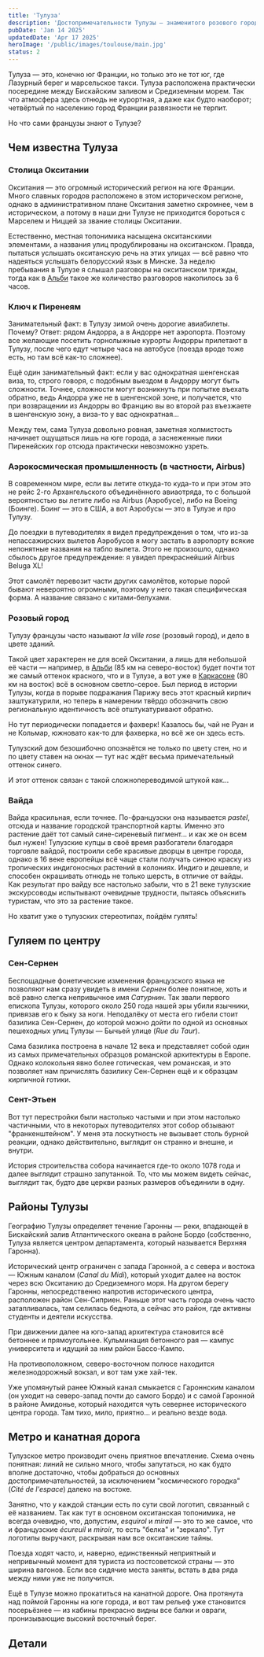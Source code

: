 ```yaml
---
title: 'Тулуза'
description: 'Достопримечательности Тулузы — знаменитого розового города на юге Франции. А также немного истории и стереотипов'
pubDate: 'Jan 14 2025'
updatedDate: 'Apr 17 2025'
heroImage: '/public/images/toulouse/main.jpg'
status: 2
---
```


Тулуза — это, конечно юг Франции, но только это не тот юг, где Лазурный берег и марсельское такси. Тулуза расположена практически посередине между Бискайским заливом и Средиземным морем. Так что атмосфера здесь отнюдь не курортная, а даже как будто наоборот; четвёртый по населению город Франции развязности не терпит.

Но что сами французы знают о Тулузе?

## Чем известна Тулуза

### Столица Окситании

Окситания — это огромный исторический регион на юге Франции. Много славных городов расположено в этом историческом регионе, однако в административном плане Окситания заметно скромнее, чем в историческом, а потому в наши дни Тулузе не приходится бороться с Марселем и Ниццей за звание столицы Окситании.

Естественно, местная топонимика насыщена окситанскими элементами, а названия улиц продублированы на окситанском. Правда, пытаться услышать окситанскую речь на этих улицах — всё равно что надеяться услышать белорусский язык в Минске. За неделю пребывания в Тулузе я слышал разговоры на окситанском трижды, тогда как в [Альби](/blog/albi) такое же количество разговоров накопилось за 6 часов.

<BasicImage framed src="/images/toulouse/occitan-a.jpg" showalt alt="Сверху — французский, снизу — окситанский" />

### Ключ к Пиренеям

Занимательный факт: в Тулузу зимой очень дорогие авиабилеты. Почему? Ответ: рядом Андорра, а в Андорре нет аэропорта. Поэтому все желающие посетить горнолыжные курорты Андорры прилетают в Тулузу, после чего едут четыре часа на автобусе (поезда вроде тоже есть, но там всё как-то сложнее).

Ещё один занимательный факт: если у вас однократная шенгенская виза, то, строго говоря, с подобным выездом в Андорру могут быть сложности. Точнее, сложности могут возникнуть при попытке въехать обратно, ведь Андорра уже не в шенгенской зоне, и получается, что при возвращении из Андорры во Францию вы во второй раз въезжаете в шенгенскую зону, а виза-то у вас однократная...

Между тем, сама Тулуза довольно ровная, заметная холмистость начинает ощущаться лишь на юге города, а заснеженные пики Пиренейских гор отсюда практически невозможно узреть.

<BasicImage framed src="/images/toulouse/peaks-a.jpg" showalt 
    alt="Снежные вершины мне довелось увидеть лишь из окна поезда по пути в Монпелье" 
/>

### Аэрокосмическая промышленность (в&nbsp;частности, Airbus)

В современном мире, если вы летите откуда-то куда-то и при этом это не рейс 2-го Архангельского объединённого авиаотряда, то с большой вероятностью вы летите либо на Airbus (Аэробусе), либо на Boeing (Боинге). Боинг — это в США, а вот Аэробусы — это в Тулузе и про Тулузу.

До поездки в путеводителях я видел предупреждения о том, что из-за непассажирских вылетов Аэробусов я могу застать в аэропорту всякие непонятные названия на табло вылета. Этого не произошло, однако сбылось другое предупреждение: я увидел прекраснейший Airbus Beluga XL!

<BasicImage framed src="/images/toulouse/beluga-a.jpg" showalt alt="Hallo hallo" />

Этот самолёт перевозит части других самолётов, которые порой бывают невероятно огромными, поэтому у него такая специфическая форма. А название связано с китами-белухами.

### Розовый город

Тулузу французы часто называют *la ville rose* (розовый город), и дело в цвете зданий.

<BasicImage framed src="/images/toulouse/red.jpg" showalt alt="Обычная улица в центре Тулузы" />

Такой цвет характерен не для всей Окситании, а лишь для небольшой её части — например, в [Альби](/blog/albi) (85 км на северо-восток) будет почти тот же самый оттенок красного, что и в Тулузе, а вот уже в [Каркасоне](/blog/carcassonne) (80 км на восток) всё в основном светло-серое. Был период в истории Тулузы, когда в порыве подражания Парижу весь этот красный кирпич заштукатурили, но теперь в намерении твёрдо обозначить свою региональную идентичность всё отштукатуривают обратно.

Но тут периодически попадается и фахверк! Казалось бы, чай не Руан и не Кольмар, южновато как-то для фахверка, но всё же он здесь есть.

<BasicImage framed src="/images/toulouse/fachwerk.jpg" showalt alt="Фахверк в Тулузе" />

Тулузский дом безошибочно опознаётся не только по цвету стен, но и по цвету ставен на окнах — тут нас ждёт весьма примечательный оттенок синего.

<BasicImage framed src="/images/toulouse/colors.jpg" showalt alt="Ставни в Тулузе" />

И этот оттенок связан с такой сложнопереводимой штукой как...

### Вайда

Вайда красильная, если точнее. По-французски она называется *pastel*, отсюда и название городской транспортной карты. Именно это растение даёт тот самый сине-сиреневый пигмент... и как же он всем был нужен! Тулузские купцы в своё время разбогатели благодаря торговле вайдой, построили себе красивые дворцы в центре города, однако в 16 веке европейцы всё чаще стали получать синюю краску из тропических индигоносных растений в колониях. Индиго и дешевле, и способен окрашивать отнюдь не только шерсть, в отличие от вайды. Как результат про вайду все настолько забыли, 
что в 21 веке тулузские экскурсоводы испытывают очевидные трудности, пытаясь объяснить туристам, что это за растение такое.

<BasicImage framed src="/images/toulouse/woad.jpg" alt="Вайда красильная" />

Но хватит уже о тулузских стереотипах, пойдём гулять!

## Гуляем по центру

### Сен-Сернен

Беспощадные фонетические изменения французского языка не позволяют нам сразу увидеть в имени *Сернен* более понятное, хоть и 
всё равно слегка непривычное имя *Сатурнин*. Так звали первого епископа Тулузы, которого около 250 года нашей эры убили язычники, 
привязав его к быку за ноги. Неподалёку от места его гибели стоит базилика Сен-Сернен, до которой можно дойти по одной из 
основных пешеходных улиц Тулузы — Бычьей улице (*Rue du Taur*).

<BasicImage framed src="/images/toulouse/sernin-1.jpg" showalt alt="Базилика Сен-Сернен" />

Сама базилика построена в начале 12 века и представляет собой один из самых примечательных образцов романской архитектуры в Европе. 
Однако колокольня явно более готическая, чем романская, и это позволяет нам причислять базилику Сен-Сернен ещё и к образцам 
кирпичной готики.

<BasicImage framed src="/images/toulouse/sernin-6.jpg" showalt alt="Внутри базилики" />

<BasicImage framed src="/images/toulouse/sernin-5.jpg" showalt alt="Мы показали вам базилику внутри базилики, чтобы вы даже внутри 
базилики знали, как базилика выглядит снаружи" />

### Сент-Этьен

Вот тут перестройки были настолько частыми и при этом настолько частичными, что в некоторых путеводителях этот собор 
обзывают "франкенштейном". У меня эта лоскутность не вызывает столь бурной реакции, однако действительно, выглядит он 
странно и внешне, и внутри. 

<BasicImage framed src="/images/toulouse/etienne-1a.jpg" showalt alt="Фасад собора Сент-Этьен" />

История строительства собора начинается где-то около 1078 года и далее выглядит страшно запутанной. То, что мы можем видеть сейчас, 
выглядит так, будто две церкви разных размеров объединили в одну.

<BasicImage framed src="/images/toulouse/etienne-2.jpg" showalt alt="Вот такая картина открывается практически сразу после входа. 
Виден стык двух церквей разных размеров, расположенных вдоль разных осей" />

<BasicImage framed src="/images/toulouse/etienne-plan.jpg" showalt alt="План собора, 1899 год" />

<BasicImage framed src="/images/toulouse/etienne-3.jpg" showalt alt="Внутри собора" />

## Районы Тулузы

Географию Тулузы определяет течение Гаронны — реки, впадающей в Бискайский залив Атлантического океана в районе Бордо (собственно, Тулуза является центром департамента, который называется Верхняя Гаронна).

<BasicImage framed src="/images/toulouse/bridge-holes.jpg" showalt 
    alt="Между арками мостов видны отверстия, через которые может проходить вода, если её уровень очень высок" 
/>

Исторический центр ограничен с запада Гаронной, а с севера и востока — Южным каналом (*Canal du Midi*), который уходит далее на восток через всю Окситанию до Средиземного моря. На другом берегу Гаронны, непосредственно напротив исторического центра, расположен район Сен-Сиприен. Раньше этот часть города очень часто затапливалась, там селилась беднота, а сейчас это район, где активны студенты и деятели искусства.

<BasicImage framed src="/images/toulouse/cyprien.jpg" showalt alt="Район Сен-Сиприен" />

При движении далее на юго-запад архитектура становится всё бетоннее и прямоугольнее. Кульминация бетонного рая — кампус университета и идущий за ним район Бассо-Кампо.

<BasicImage framed src="/images/toulouse/mirail-1.jpg" showalt 
    alt="Университет; можно прогуляться от одного корпуса до другого под кваканье лягушек" 
/>

<BasicImage framed src="/images/toulouse/mirail-2.jpg" showalt 
    alt="Но иногда встречаются и плавные линии" 
/>

<BasicImage framed src="/images/toulouse/mirail-3.jpg" showalt 
    alt="Вход в метро, на крышу которого можно подняться, а потом перейти по надземному переходу через оживлённую улицу" 
/>

<BasicImage framed src="/images/toulouse/basso-2.jpg" showalt alt="Родные пейзажи" />

<BasicImage framed src="/images/toulouse/basso-1.jpg" showalt 
    alt="Но попадаются и вот такие приятные домики совсем у воды" 
/>

На противоположном, северо-восточном полюсе находится железнодорожный вокзал, и вот там уже хай-тек.

<BasicImage framed src="/images/toulouse/jolimont-2a.jpg" showalt alt="Есть куда прогуляться, если поезд опаздывает или отменился" />

<BasicImage framed src="/images/toulouse/jolimont-1.jpg" showalt 
    alt="А жизнь кипит" 
/>

Уже упомянутый ранее Южный канал смыкается с Гароннским каналом (он уходит на северо-запад почти до самого Бордо) и с самой Гаронной в районе Амидонье, который находится чуть севернее исторического центра города. Там тихо, мило, приятно... и реально везде вода.

<BasicImage framed src="/images/toulouse/water-system.jpg" showalt 
    alt="Конфигурация водных пространств тут настолько сложная, что не сразу разберёшься в ней, даже когда схема прямо перед глазами" 
/>

<BasicImage framed src="/images/toulouse/water.jpg" showalt 
    alt="Однако на месте действительно очень мило" 
/>

## Метро и канатная дорога

Тулузское метро производит очень приятное впечатление. Схема очень понятная: линий не сильно много, чтобы запутаться, но как будто 
вполне достаточно, чтобы добраться до основных достопримечательностей, за исключением "космического городка" 
(*Cité de l'espace*) далеко на востоке.

<BasicImage framed src="/images/toulouse/metro-plan.png" showalt alt="Схема тулузского метро" />

Занятно, что у каждой станции есть по сути свой логотип, связанный с её названием. Так как тут в основном окситанская топонимика, не 
всегда очевидно, что, допустим, *esquirol* и *mirail* — это то же самое, что и французские *écureuil* и *miroir*, то есть "белка" и "зеркало". 
Тут логотипы выручают, раскрывая нам все окситанские тайны.

<BasicImage framed src="/images/toulouse/metro.jpg" showalt alt="Схема одной из линий метро с логотипами станций" />

Поезда ходят часто, и, наверно, единственный неприятный и непривычный момент для туриста из постсоветской страны — это ширина вагонов. 
Если все сидячие места заняты, встать в два ряда между ними уже не получится.

<BasicImage framed src="/images/toulouse/metro-3.jpg" showalt alt="Но зато они строят третью ветку!" />

Ещё в Тулузе можно прокатиться на канатной дороге. Она протянута над поймой Гаронны на юге города, и вот там рельеф уже становится 
посерьёзнее — из кабины прекрасно видны все балки и овраги, пронизывающие высокий восточный берег.

<BasicImage framed src="/images/toulouse/aircabin.jpg" showalt alt="Переезд (или перелёт?) с высокого берега на низкий в дождливый день" />

## Детали

<BasicImage framed src="/images/toulouse/russian.jpg" showalt 
    alt="Русское заведение на Бычьей улице. Внизу видно, что когда-то там можно было отведать ПЕРАШКИ" 
/>

<BasicImage framed src="/images/toulouse/water-tower.jpg" showalt 
    alt="Красивейшая водонапорная башня на северо-западной окраине Тулуза, по пути к аэропорту. Кстати, если есть желание просто пройти пешком километров 10,
    путь из центра Тулузы до аэропорта позволяет решить эту задачу весьма приятно — на пути лишь пара сложнопереходимых развязок и
    никаких промзон" 
/>

<BasicImage framed src="/images/toulouse/kanaky.jpg" showalt 
    alt="Весной 2024 года в Новой Каледонии (это Океания, рядом с Новой Гвинеей) набрало силу движение за отделение от Франции. На балконе 
    дома рядом с базиликой Сен-Сернен была надпись как раз про это. Слово Kanaky используется для обозначения коренных народов 
    Новой Каледонии" 
/>